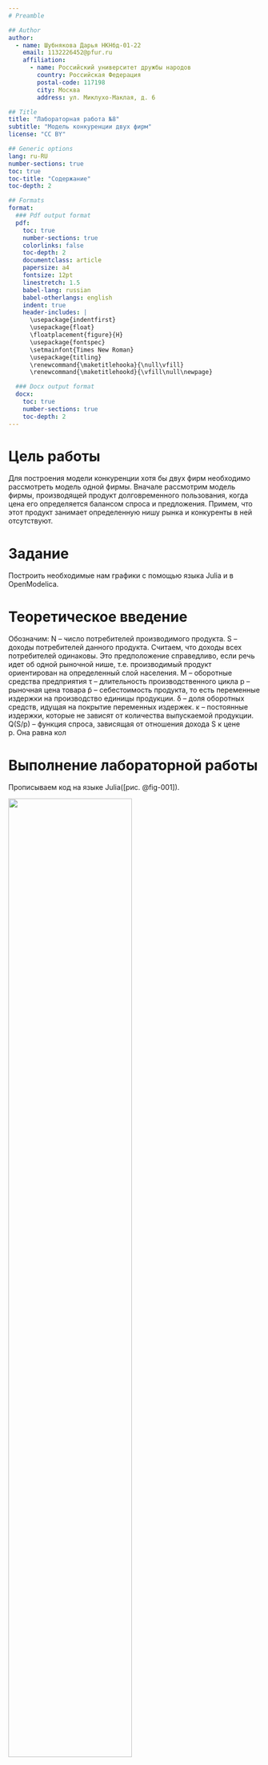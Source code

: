 ```yaml
---
# Preamble

## Author
author:
  - name: Шубнякова Дарья НКНбд-01-22
    email: 1132226452@pfur.ru
    affiliation:
      - name: Российский университет дружбы народов
        country: Российская Федерация
        postal-code: 117198
        city: Москва
        address: ул. Миклухо-Маклая, д. 6

## Title
title: "Лабораторная работа №8"
subtitle: "Модель конкуренции двух фирм"
license: "CC BY"

## Generic options
lang: ru-RU
number-sections: true
toc: true
toc-title: "Содержание"
toc-depth: 2

## Formats
format:
  ### Pdf output format
  pdf:
    toc: true
    number-sections: true
    colorlinks: false
    toc-depth: 2
    documentclass: article
    papersize: a4
    fontsize: 12pt
    linestretch: 1.5
    babel-lang: russian
    babel-otherlangs: english
    indent: true
    header-includes: |
      \usepackage{indentfirst}
      \usepackage{float}
      \floatplacement{figure}{H}
      \usepackage{fontspec}
      \setmainfont{Times New Roman}
      \usepackage{titling}
      \renewcommand{\maketitlehooka}{\null\vfill}
      \renewcommand{\maketitlehookd}{\vfill\null\newpage}

  ### Docx output format
  docx:
    toc: true
    number-sections: true
    toc-depth: 2
---
```


\newpage

# Цель работы

Для построения модели конкуренции хотя бы двух фирм необходимо
рассмотреть модель одной фирмы. Вначале рассмотрим модель фирмы,
производящей продукт долговременного пользования, когда цена его определяется
балансом спроса и предложения. Примем, что этот продукт занимает
определенную нишу рынка и конкуренты в ней отсутствуют.

# Задание

Построить необходимые нам графики c помощью языка Julia и в OpenModelica.

# Теоретическое введение

Обозначим:
N – число потребителей производимого продукта.
S – доходы потребителей данного продукта. Считаем, что доходы всех
потребителей одинаковы. Это предположение справедливо, если речь идет об
одной рыночной нише, т.е. производимый продукт ориентирован на определенный
слой населения.
M – оборотные средства предприятия
τ – длительность производственного цикла
p – рыночная цена товара
p̃ – себестоимость продукта, то есть переменные издержки на производство
единицы продукции.
δ – доля оборотных средств, идущая на покрытие переменных издержек.
κ – постоянные издержки, которые не зависят от количества выпускаемой
продукции.
Q(S/p) – функция спроса, зависящая от отношения дохода S к цене p. Она
равна кол

# Выполнение лабораторной работы

Прописываем код на языке Julia([рис. @fig-001]).

![](image/1.png){#fig-001 width=70%}

Продолжение кода([рис. @fig-002]).

![](image/2.png){#fig-002 width=70%}

Продолжение кода([рис. @fig-003]).

![](image/3.png){#fig-003 width=70%}

Получаем отчет о работе модели([рис. @fig-004]).

![](image/4.png){#fig-004 width=70%}

Получаем соответствующий график в первом слчае: Только рыночная конкуренция([рис. @fig-005]).

![](image/5.png){#fig-005 width=70%}

И получаем второй график для второго случая: С социально-психолгическими факторами([рис. @fig-006]).

![](image/6.png){#fig-006 width=70%}

Прописываем код на OpenModelica([рис. @fig-007]).

![](image/7.png){#fig-007 width=70%}

Продолжение кода([рис. @fig-008]).

![](image/8.png){#fig-008 width=70%}

Продолжение кода([рис. @fig-009]).

![](image/9.png){#fig-009 width=70%}

Продолжение кода([рис. @fig-010]).

![](image/10.png){#fig-010 width=70%}

Продолжение кода([рис. @fig-011]).

![](image/11.png){#fig-011 width=70%}

Получаем график для первого случая: Только рыночная конкуренция([рис. @fig-012]).

![](image/12.png){#fig-012 width=70%}

И получаем второй график для второго случая: С социально-психолгическими факторами([рис. @fig-013]).

![](image/13.png){#fig-013 width=70%}

# Выводы

Мы реализовали модель конкуренции двух фирм. На графиках ознакомились с двумя случаями:

1) Только рыночная конкуренция

2) С социально-психолгическими факторами

